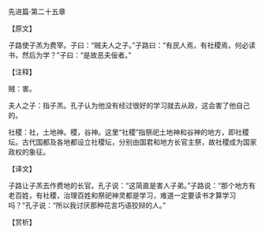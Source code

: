 

先进篇·第二十五章

【原文】

子路使子羔为费宰。子曰：“贼夫人之子。”子路曰：“有民人焉，有社稷焉，何必读书，然后为学？”子曰：“是故恶夫佞者。”

【注释】

贼：害。

夫人之子：指子羔。孔子认为他没有经过很好的学习就去从政，这会害了他自己的。

社稷：社，土地神。稷，谷神。这里“社稷”指祭祀土地神和谷神的地方，即社稷坛。古代国都及各地都设立社稷坛，分别由国君和地方长官主祭，故社稷成为国家政权的象征。

【译文】

子路让子羔去作费地的长官。孔子说：“这简直是害人子弟。”子路说：“那个地方有老百姓，有社稷，治理百姓和祭祀神灵都是学习，难道一定要读书才算学习吗？”孔子说：“所以我讨厌那种花言巧语狡辩的人。”

【赏析】

